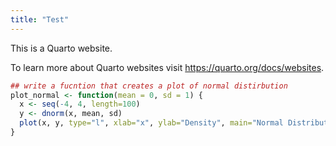 ```yaml
---
title: "Test"
---
```


This is a Quarto website.

To learn more about Quarto websites visit <https://quarto.org/docs/websites>.


```r


## write a fucntion that creates a plot of normal distirbution
plot_normal <- function(mean = 0, sd = 1) {
  x <- seq(-4, 4, length=100)
  y <- dnorm(x, mean, sd)
  plot(x, y, type="l", xlab="x", ylab="Density", main="Normal Distribution")
}
```